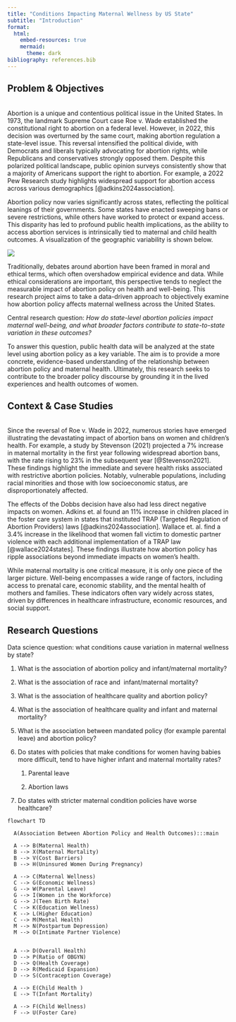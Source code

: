 ```yaml
---
title: "Conditions Impacting Maternal Wellness by US State"
subtitle: "Introduction"
format:
  html:
    embed-resources: true
    mermaid:
      theme: dark
bibliography: references.bib
---
```


## Problem & Objectives

**\
**Abortion is a unique and contentious political issue in the United States. In 1973, the landmark Supreme Court case Roe v. Wade established the constitutional right to abortion on a federal level. However, in 2022, this decision was overturned by the same court, making abortion regulation a state-level issue. This reversal intensified the political divide, with Democrats and liberals typically advocating for abortion rights, while Republicans and conservatives strongly opposed them. Despite this polarized political landscape, public opinion surveys consistently show that a majority of Americans support the right to abortion. For example, a 2022 Pew Research study highlights widespread support for abortion access across various demographics [@adkins2024association].

Abortion policy now varies significantly across states, reflecting the political leanings of their governments. Some states have enacted sweeping bans or severe restrictions, while others have worked to protect or expand access. This disparity has led to profound public health implications, as the ability to access abortion services is intrinsically tied to maternal and child health outcomes. A visualization of the geographic variability is shown below.

![](images/policy_map.png)

Traditionally, debates around abortion have been framed in moral and ethical terms, which often overshadow empirical evidence and data. While ethical considerations are important, this perspective tends to neglect the measurable impact of abortion policy on health and well-being. This research project aims to take a data-driven approach to objectively examine how abortion policy affects maternal wellness across the United States.

Central research question: *How do state-level abortion policies impact maternal well-being, and what broader factors contribute to state-to-state variation in these outcomes?*

To answer this question, public health data will be analyzed at the state level using abortion policy as a key variable. The aim is to provide a more concrete, evidence-based understanding of the relationship between abortion policy and maternal health. Ultimately, this research seeks to contribute to the broader policy discourse by grounding it in the lived experiences and health outcomes of women.

## Context & Case Studies

**\
**Since the reversal of Roe v. Wade in 2022, numerous stories have emerged illustrating the devastating impact of abortion bans on women and children’s health. For example, a study by Stevenson (2021) projected a 7% increase in maternal mortality in the first year following widespread abortion bans, with the rate rising to 23% in the subsequent year [@Stevenson2021]. These findings highlight the immediate and severe health risks associated with restrictive abortion policies. Notably, vulnerable populations, including racial minorities and those with low socioeconomic status, are disproportionately affected.

The effects of the Dobbs decision have also had less direct negative impacts on women. Adkins et. al found an 11% increase in children placed in the foster care system in states that instituted TRAP (Targeted Regulation of Abortion Providers) laws [@adkins2024association]. Wallace et. al. find a 3.4% increase in the likelihood that women fall victim to domestic partner violence with each additional implementation of a TRAP law [@wallace2024states]. These findings illustrate how abortion policy has ripple associations beyond immediate impacts on women's health.

While maternal mortality is one critical measure, it is only one piece of the larger picture. Well-being encompasses a wide range of factors, including access to prenatal care, economic stability, and the mental health of mothers and families. These indicators often vary widely across states, driven by differences in healthcare infrastructure, economic resources, and social support.

## Research Questions

Data science question: what conditions cause variation in maternal wellness by state? 

1.  What is the association of abortion policy and infant/maternal mortality? 

2.  What is the association of race and  infant/maternal mortality? 

3.  What is the association of healthcare quality and abortion policy? 

4.  What is the association of healthcare quality and infant and maternal mortality? 

5.  What is the association between mandated policy (for example parental leave) and abortion policy?

6.  Do states with policies that make conditions for women having babies more difficult, tend to have higher infant and maternal mortality rates? 

    1.  Parental leave 

    2.  Abortion laws 

7.  Do states with stricter maternal condition policies have worse healthcare?

```mermaid

flowchart TD

  A(Association Between Abortion Policy and Health Outcomes):::main

  A --> B(Maternal Health)
  B --> X(Maternal Mortality)
  B --> V(Cost Barriers)
  B --> H(Uninsured Women During Pregnancy)

  A --> C(Maternal Wellness)
  C --> G(Economic Wellness)
  G --> W(Parental Leave)
  G --> I(Women in the Workforce)
  G --> J(Teen Birth Rate)
  C --> K(Education Wellness)
  K --> L(Higher Education)
  C --> M(Mental Health)
  M --> N(Postpartum Depression)
  M --> O(Intimate Partner Violence)
  
  
  A --> D(Overall Health)
  D --> P(Ratio of OBGYN)
  D --> Q(Health Coverage)
  D --> R(Medicaid Expansion)
  D --> S(Contraception Coverage)

  A --> E(Child Health )
  E --> T(Infant Mortality)
  
  A --> F(Child Wellness)
  F --> U(Foster Care)
```